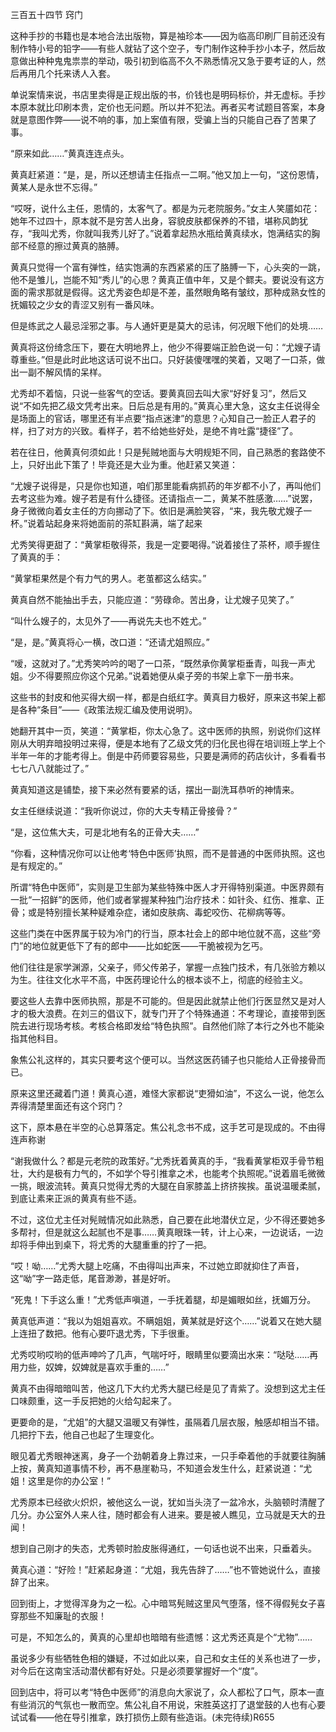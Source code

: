 

三百五十四节 窍门

这种手抄的书籍也是本地合法出版物，算是袖珍本――因为临高印刷厂目前还没有制作特小号的铅字――有些人就钻了这个空子，专门制作这种手抄小本子，然后故意做出种种鬼鬼祟祟的举动，吸引初到临高不久不熟悉情况又急于要考证的人，然后再用几个托来诱人入套。

单说案情来说，书店里卖得是正规出版的书，价钱也是明码标价，并无虚标。手抄本原本就比印刷本贵，定价也无问题。所以并不犯法。再者买考试题目答案，本身就是意图作弊――说不响的事，加上案值有限，受骗上当的只能自己吞了苦果了事。

“原来如此……”黄真连连点头。

黄真赶紧道：“是，是，所以还想请主任指点一二啊。”他又加上一句，“这份恩情，黄某人是永世不忘得。”

“哎呀，说什么主任，恩情的，太客气了。都是为元老院服务。”女主人笑靥如花：她年不过四十，原本就不是穷苦人出身，容貌皮肤都保养的不错，堪称风韵犹存，“我叫尤秀，你就叫我秀儿好了。”说着拿起热水瓶给黄真续水，饱满结实的胸部不经意的擦过黄真的胳膊。

黄真只觉得一个富有弹性，结实饱满的东西紧紧的压了胳膊一下，心头突的一跳，他不是雏儿，岂能不知“秀儿”的心思？黄真正值中年，又是个鳏夫。要说没有这方面的需求那就是假得。这尤秀姿色却是不差，虽然眼角略有皱纹，那种成熟女性的抚媚较之少女的青涩又别有一番风味。

但是练武之人最忌淫邪之事。与人通奸更是莫大的忌讳，何况眼下他们的处境……

黄真将这份绮念压下，要在大明地界上，他少不得要端正脸色说一句：“尤嫂子请尊重些。”但是此时此地这话可说不出口。只好装傻嘿嘿的笑着，又喝了一口茶，做出一副不解风情的呆样。

尤秀却不着恼，只说一些客气的空话。要黄真回去叫大家“好好复习”，然后又说“不如先把乙级文凭考出来。日后总是有用的。”黄真心里大急，这女主任说得全是场面上的官话，哪里还有半点要“指点迷津”的意思？心知自己一脸正人君子的样，扫了对方的兴致。看样子，若不给她些好处，是绝不肯吐露“捷径”了。

若在往日，他黄真何须如此！只是髡贼地面与大明规矩不同，自己熟悉的套路使不上，只好出此下策了！毕竟还是大业为重。他赶紧又笑道：

“尤嫂子说得是，只是你也知道，咱们那里能看病抓药的年岁都不小了，再叫他们去考这些为难。嫂子若是有什么捷径。还请指点一二，黄某不胜感激……”说罢，身子微微向着女主任的方向挪动了下。依旧是满脸笑容，“来，我先敬尤嫂子一杯。”说着站起身来将她面前的茶缸斟满，端了起来

尤秀笑得更甜了：“黄掌柜敬得茶，我是一定要喝得。”说着接住了茶杯，顺手握住了黄真的手：

“黄掌柜果然是个有力气的男人。老茧都这么结实。”

黄真自然不能抽出手去，只能应道：“劳碌命。苦出身，让尤嫂子见笑了。”

“叫什么嫂子的，太见外了――再说先夫也不姓尤。”

“是，是。”黄真将心一横，改口道：“还请尤姐照应。”

“嗳，这就对了。”尤秀笑吟吟的喝了一口茶，“既然承你黄掌柜垂青，叫我一声尤姐。少不得要照应你这个兄弟。”说着她便从桌子旁的书架上拿下一册书来。

这些书的封皮和他买得大纲一样，都是白纸红字。黄真目力极好，原来这书架上都是各种“条目”――《政策法规汇编及使用说明》。

她翻开其中一页，笑道：“黄掌柜，你太心急了。这中医师的执照，别说你们这样刚从大明弃暗投明过来得，便是本地有了乙级文凭的归化民也得在培训班上学上个半年一年的才能考得上。倒是中药师要容易些，只要是满师的药店伙计，多看看书七七八八就能过了。”

黄真知道这是铺垫，接下来必然有要紧的话，摆出一副洗耳恭听的神情来。

女主任继续说道：“我听你说过，你的大夫专精正骨接骨？”

“是，这位焦大夫，可是北地有名的正骨大夫……”

“你看，这种情况你可以让他考‘特色中医师’执照，而不是普通的中医师执照。这也是有规定的。”

所谓“特色中医师”，实则是卫生部为某些特殊中医人才开得特别渠道。中医界颇有一批“一招鲜”的医师，他们或者掌握某种独门治疗技术：如针灸、红伤、推拿、正骨；或是特别擅长某种疑难杂症，诸如皮肤病、毒蛇咬伤、花柳病等等。

这些门类在中医界属于较为冷门的行当，原本社会上的郎中地位就不高，这些“旁门”的地位就更低下了有的郎中――比如蛇医――干脆被视为乞丐。

他们往往是家学渊源，父亲子，师父传弟子，掌握一点独门技术，有几张验方赖以为生。往往文化水平不高，中医药理论什么的根本谈不上，彻底的经验主义。

要这些人去靠中医师执照，那是不可能的。但是因此就禁止他们行医显然又是对人才的极大浪费。在刘三的倡议下，就专门开了个特殊通道：不考理论，直接带到医院去进行现场考核。考核合格即发给“特色执照”。自然他们除了本行之外也不能染指其他科目。

象焦公礼这样的，其实只要考这个便可以。当然这医药铺子也只能给人正骨接骨而已。

原来这里还藏着门道！黄真心道，难怪大家都说“吏猾如油”，不这么一说，他怎么弄得清楚里面还有这个窍门？

这下，原本悬在半空的心总算落定。焦公礼念书不成，这手艺可是现成的。不由得连声称谢

“谢我做什么？都是元老院的政策好。”尤秀抚着黄真的手，“我看黄掌柜双手骨节粗壮，大约是极有力气的，不如学个导引推拿之术，也能考个执照呢。”说着眉毛微微一挑，眼波流转。黄真只觉得尤秀的大腿在自家膝盖上挤挤挨挨。虽说温暖柔腻，到底让素来正派的黄真有些不适。

不过，这位尤主任对髡贼情况如此熟悉，自己要在此地潜伏立足，少不得还要她多多帮衬，但是就这么起腻也不是事……黄真眼珠一转，计上心来，一边说话，一边却将手伸出到桌下，将尤秀的大腿重重的拧了一把。

“哎！呦……”尤秀大腿上吃痛，不由得叫出声来，不过她立即就抑住了声音，这“呦”字一路走低，尾音渺渺，甚是好听。

“死鬼！下手这么重！”尤秀低声嗔道，一手抚着腿，却是媚眼如丝，抚媚万分。

黄真低声道：“我以为姐姐喜欢。不瞒姐姐，黄某就是好这个……”说着又在她大腿上连扭了数把。他有心要吓退尤秀，下手很重。

尤秀哎哟哎哟的低声呻吟了几声，气喘吁吁，眼睛里似要滴出水来：“哒哒……再用力些，奴婢，奴婢就是喜欢手重的……”

黄真不由得暗暗叫苦，他这几下大约尤秀大腿已经是见了青紫了。没想到这尤主任口味颇重，这一手反把她的火给勾起来了。

更要命的是，“尤姐”的大腿又温暖又有弹性，虽隔着几层衣服，触感却相当不错。几把拧下去，他自己也起了生理变化。

眼见着尤秀眼神迷离，身子一个劲朝着身上靠过来，一只手牵着他的手就要往胸脯上按，黄真知道事情不秒，再不悬崖勒马，不知道会发生什么，赶紧说道：“尤姐！这里是你的办公室！”

尤秀原本已经欲火炽炽，被他这么一说，犹如当头浇了一盆冷水，头脑顿时清醒了几分。办公室外人来人往，随时都会有人进来。要是被人瞧见，立马就是天大的丑闻！

想到自己刚才的失态，尤秀顿时脸皮胀得通红，一句话也说不出来，只垂着头。

黄真心道：“好险！”赶紧起身道：“尤姐，我先告辞了……”也不管她说什么，直接辞了出来。

回到街上，才觉得浑身为之一松。心中暗骂髡贼这里风气堕落，怪不得假髡女子喜穿那些不知廉耻的衣服！

可是，不知怎么的，黄真的心里却也暗暗有些遗憾：这尤秀还真是个“尤物”……

虽说多少有些牺牲色相的嫌疑，不过如此以来，自己和女主任的关系也进了一步，对今后在这南宝活动潜伏都有好处。只是必须要掌握好一个“度”。

回到店中，将可以考“特色中医师”的消息向大家说了，众人都松了口气，原本一直有些消沉的气氛也一散而空。焦公礼自不用说，宋胜英这打了退堂鼓的人也有心要试试看――他在导引推拿，跌打损伤上颇有些造诣。(未完待续)R655

